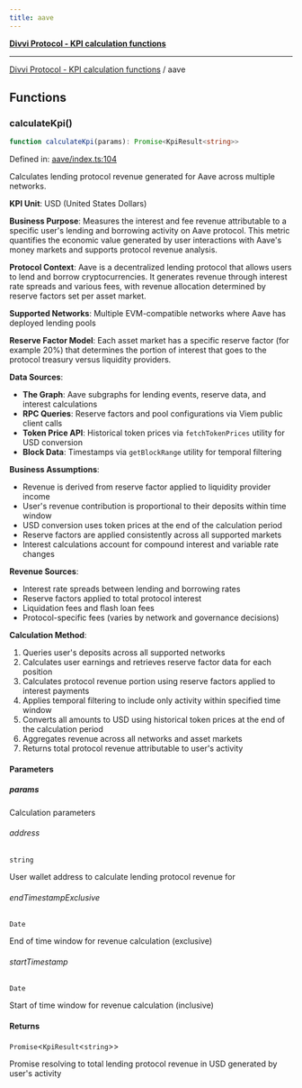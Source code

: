 ```yaml
---
title: aave
---
```

[**Divvi Protocol - KPI calculation functions**](./README)

---

[Divvi Protocol - KPI calculation functions](./README) / aave
## Functions

### calculateKpi()

```ts
function calculateKpi(params): Promise<KpiResult<string>>
```

Defined in: [aave/index.ts:104](https://github.com/divvi-xyz/divvi-protocol/blob/main/scripts/calculateKpi/protocols/aave/index.ts#L104)

Calculates lending protocol revenue generated for Aave across multiple networks.

**KPI Unit**: USD (United States Dollars)

**Business Purpose**: Measures the interest and fee revenue attributable to a specific user's lending
and borrowing activity on Aave protocol. This metric quantifies the economic value generated by user
interactions with Aave's money markets and supports protocol revenue analysis.

**Protocol Context**: Aave is a decentralized lending protocol that allows users to lend and borrow
cryptocurrencies. It generates revenue through interest rate spreads and various fees, with revenue
allocation determined by reserve factors set per asset market.

**Supported Networks**: Multiple EVM-compatible networks where Aave has deployed lending pools

**Reserve Factor Model**: Each asset market has a specific reserve factor (for example 20%) that determines
the portion of interest that goes to the protocol treasury versus liquidity providers.

**Data Sources**:

- **The Graph**: Aave subgraphs for lending events, reserve data, and interest calculations
- **RPC Queries**: Reserve factors and pool configurations via Viem public client calls
- **Token Price API**: Historical token prices via `fetchTokenPrices` utility for USD conversion
- **Block Data**: Timestamps via `getBlockRange` utility for temporal filtering

**Business Assumptions**:

- Revenue is derived from reserve factor applied to liquidity provider income
- User's revenue contribution is proportional to their deposits within time window
- USD conversion uses token prices at the end of the calculation period
- Reserve factors are applied consistently across all supported markets
- Interest calculations account for compound interest and variable rate changes

**Revenue Sources**:

- Interest rate spreads between lending and borrowing rates
- Reserve factors applied to total protocol interest
- Liquidation fees and flash loan fees
- Protocol-specific fees (varies by network and governance decisions)

**Calculation Method**:

1. Queries user's deposits across all supported networks
2. Calculates user earnings and retrieves reserve factor data for each position
3. Calculates protocol revenue portion using reserve factors applied to interest payments
4. Applies temporal filtering to include only activity within specified time window
5. Converts all amounts to USD using historical token prices at the end of the calculation period
6. Aggregates revenue across all networks and asset markets
7. Returns total protocol revenue attributable to user's activity

#### Parameters

##### params

Calculation parameters

###### address

`string`

User wallet address to calculate lending protocol revenue for

###### endTimestampExclusive

`Date`

End of time window for revenue calculation (exclusive)

###### startTimestamp

`Date`

Start of time window for revenue calculation (inclusive)

#### Returns

`Promise`\<`KpiResult`\<`string`\>\>

Promise resolving to total lending protocol revenue in USD generated by user's activity
